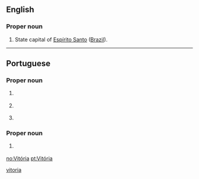 {{also|vitória}}
==English==

===Proper noun===
{{en-proper noun}}

# State capital of [[Espírito Santo]] ([[Brazil]]).

[[Category:English terms spelled with Ó|vitoria]]

----

==Portuguese==

===Proper noun===
{{pt-proper noun|f}}

# {{l/en|Victoria}} {{gloss|state in Australia}}
# {{l/en|Victoria}} {{gloss|female given name}}
# {{l/en|Victoria}} {{gloss|queen Victoria}}

===Proper noun===
{{pt-proper noun|m}}

# {{l/en|Victoria}} {{gloss|lake Victoria}}

[[no:Vitória]]
[[pt:Vitória]]